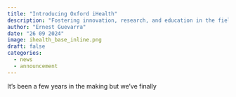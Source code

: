 ```yaml
---
title: "Introducing Oxford iHealth"
description: "Fostering innovation, research, and education in the field of computational sciences for global health"
author: "Ernest Guevarra"
date: "26 09 2024"
image: ihealth_base_inline.png
draft: false
categories:
  - news
  - announcement
---
```


It's been a few years in the making but we've finally 